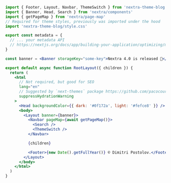 ```jsx filename="app/layout.jsx"
import { Footer, Layout, Navbar, ThemeSwitch } from 'nextra-theme-blog'
import { Banner, Head, Search } from 'nextra/components'
import { getPageMap } from 'nextra/page-map'
// Required for theme styles, previously was imported under the hood
import 'nextra-theme-blog/style.css'

export const metadata = {
  // ... your metadata API
  // https://nextjs.org/docs/app/building-your-application/optimizing/metadata
}

const banner = <Banner storageKey="some-key">Nextra 4.0 is released 🎉</Banner>

export default async function RootLayout({ children }) {
  return (
    <html
      // Not required, but good for SEO
      lang="en"
      // Suggested by `next-themes` package https://github.com/pacocoursey/next-themes#with-app
      suppressHydrationWarning
    >
      <Head backgroundColor={{ dark: '#0f172a', light: '#fefce8' }} />
      <body>
        <Layout banner={banner}>
          <Navbar pageMap={await getPageMap()}>
            <Search />
            <ThemeSwitch />
          </Navbar>

          {children}

          <Footer>{new Date().getFullYear()} © Dimitri Postolov.</Footer>
        </Layout>
      </body>
    </html>
  )
}
```
